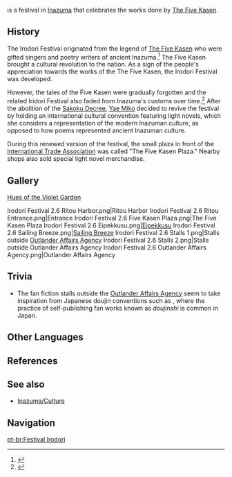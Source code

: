 {{About|the festival|the [[Version 2.6]] [[Event]]|Hues of the Violet Garden}}
{{Terminology Infobox
|image        = Irodori Festival 2.6 Five Kasen Plaza.png
|type         = Festivals
|type2        = Inazuma Culture
}}
{{Lang|'''Irodori Festival'''|ja=容彩祭|ja_rm=Sugata no Irodori Sai}} is a festival in [[Inazuma]] that celebrates the works done by [[The Five Kasen]].
<!--
==Traditions==
-->
==History==
The Irodori Festival originated from the legend of [[The Five Kasen]] who were gifted singers and poetry writers of ancient Inazuma.<ref>{{Ref/Quest|Festive Elegance}}</ref> The Five Kasen brought a cultural revolution to the nation. As a sign of the people's appreciation towards the works of the The Five Kasen, the Irodori Festival was developed.

However, the tales of the Five Kasen were gradually forgotten and the related Iridori Festival also faded from Inazuma's customs over time.<ref>{{Ref/Quest|Festive Elegance}}</ref> After the abolition of the [[Sakoku Decree]], [[Yae Miko]] decided to revive the festival by holding an international cultural convention featuring light novels, which she considers a representation of the modern Inazuman culture, as opposed to how poems represented ancient Inazuman culture.

During this renewed version of the festival, the small plaza in front of the [[International Trade Association]] was called "The Five Kasen Plaza." Nearby shops also sold special light novel merchandise.

==Gallery==
;[[Hues of the Violet Garden]]
<gallery hideaddbutton="true" captionalign="center">
Irodori Festival 2.6 Ritou Harbor.png|Ritou Harbor
Irodori Festival 2.6 Ritou Entrance.png|Entrance
Irodori Festival 2.6 Five Kasen Plaza.png|The Five Kasen Plaza
Irodori Festival 2.6 Eipekkusu.png|[[Eipekkusu]]
Irodori Festival 2.6 Sailing Breeze.png|[[Sailing Breeze]]
Irodori Festival 2.6 Stalls 1.png|Stalls outside [[Outlander Affairs Agency]]
Irodori Festival 2.6 Stalls 2.png|Stalls outside Outlander Affairs Agency
Irodori Festival 2.6 Outlander Affairs Agency.png|Outlander Affairs Agency
</gallery>

==Trivia==
*The fan fiction stalls outside the [[Outlander Affairs Agency]] seem to take inspiration from Japanese doujin conventions such as {{w|Comiket}}, where the practice of self-publishing fan works known as ''doujinshi'' is common in Japan.

==Other Languages==
{{Other Languages
|en      = Irodori Festival
|zhs     = 容彩祭
|zhs_rm  = Róngcǎi-jì
|zht     = 容彩祭
|zht_rm  = Róngcǎi-jì
|zh_tl   = 
|ja      = {{Rubi|容|すがた|&thinsp;|の|彩|いろどり|祭|さい}}
|ja_rm   = Sugata no Irodori Sai<ref>{{Ref/Quest|Festive Elegance|note=Japanese Voice-Over}}</ref>
|ja_tl   = 
|ko      = 이로도리 {{tt|축제|祝祭}}
|ko_rm   = Irodori Chukje
|ko_tl   = Irodori Festival
|es      = Festival Irodori
|es_tl   = Irodori Festival
|fr      = Festival Irodori
|fr_tl   = Irodori Festival
|ru      = Праздник Иродори
|ru_tl   = Irodori Festival
|th      = เทศกาล Irodori
|th_rm   = Thetsakan Irodori
|th_tl   = 
|vi      = {{tt|Lễ Hội|禮會}} Irodori
|vi_tl   = 
|de      = Irodori-Fest
|de_tl   = Irodori Festival
|id      = Festival Irodori
|id_tl   = Irodori Festival
|pt      = Festival Irodori
|pt_tl   = Irodori Festival
}}

==References==
{{Reflist}}

==See also==
* [[Inazuma/Culture]]

==Navigation==
{{Lore Navbox}}

[[pt-br:Festival Irodori]]